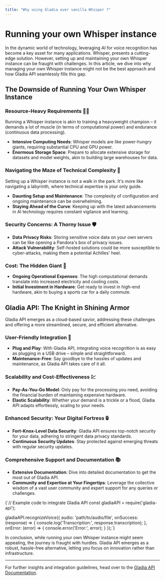 ```yaml
---
title: "Why using Gladia over vanilla Whisper ?"
---
```


# Running your own Whisper instance

In the dynamic world of technology, leveraging AI for voice recognition has become a key asset for many applications.
Whisper, presents a cutting-edge solution.
However, setting up and maintaining your own Whisper instance can be fraught with challenges.
In this article, we dive into why managing your own Whisper instance might not be the best approach and how Gladia API seamlessly fills this gap.

## The Downside of Running Your Own Whisper Instance

### Resource-Heavy Requirements 🏋️‍♂️

<Callout type="warning">
  Running a Whisper instance is akin to training a heavyweight champion – it
  demands a lot of muscle (in terms of computational power) and endurance
  (continuous data processing).
</Callout>

- **Intensive Computing Needs**: Whisper models are like power-hungry giants, requiring substantial CPU and GPU power.
- **Enormous Storage Space**: Prepare to allocate extensive storage for datasets and model weights, akin to building large warehouses for data.

### Navigating the Maze of Technical Complexity 🤖

<Callout type="info">
  Setting up a Whisper instance is not a walk in the park. It's more like
  navigating a labyrinth, where technical expertise is your only guide.
</Callout>

- **Daunting Setup and Maintenance**: The complexity of configuration and ongoing maintenance can be overwhelming.
- **Staying Ahead of the Curve**: Keeping up with the latest advancements in AI technology requires constant vigilance and learning.

### Security Concerns: A Thorny Issue 🛡️

- **Data Privacy Risks**: Storing sensitive voice data on your own servers can be like opening a Pandora's box of privacy issues.
- **Attack Vulnerability**: Self-hosted solutions could be more susceptible to cyber-attacks, making them a potential Achilles' heel.

### Cost: The Hidden Giant 💸

- **Ongoing Operational Expenses**: The high computational demands translate into increased electricity and cooling costs.
- **Initial Investment in Hardware**: Get ready to invest in high-end hardware, akin to buying a sports car for a daily commute.

## Gladia API: The Knight in Shining Armor

Gladia API emerges as a cloud-based savior, addressing these challenges and offering a more streamlined, secure, and efficient alternative.

### User-Friendly Integration 🌟

- **Plug and Play**: With Gladia API, integrating voice recognition is as easy as plugging in a USB drive – simple and straightforward.
- **Maintenance-Free**: Say goodbye to the hassles of updates and maintenance, as Gladia API takes care of it all.

### Scalability and Cost-Effectiveness 💹

- **Pay-As-You-Go Model**: Only pay for the processing you need, avoiding the financial burden of maintaining expensive hardware.
- **Elastic Scalability**: Whether your demand is a trickle or a flood, Gladia API adapts effortlessly, scaling to your needs.

### Enhanced Security: Your Digital Fortress 🔒

- **Fort-Knox-Level Data Security**: Gladia API ensures top-notch security for your data, adhering to stringent data privacy standards.
- **Continuous Security Updates**: Stay protected against emerging threats with regular security updates.

### Comprehensive Support and Documentation 📚

- **Extensive Documentation**: Dive into detailed documentation to get the most out of Gladia API.
- **Community and Expertise at Your Fingertips**: Leverage the collective wisdom of a vast user community and expert support for any queries or challenges.

<CodeBlock language="javascript">
{`// Example code to integrate Gladia API
const gladiaAPI = require('gladia-api');

gladiaAPI.recognizeVoice({
audio: 'path/to/audio/file',
onSuccess: (response) => {
console.log('Transcription:', response.transcription);
},
onError: (error) => {
console.error('Error:', error);
}
});`}

</CodeBlock>

In conclusion, while running your own Whisper instance might seem appealing, the journey is fraught with hurdles. Gladia API emerges as a robust, hassle-free alternative, letting you focus on innovation rather than infrastructure.

---

For further insights and integration guidelines, head over to the [Gladia API Documentation](https://gladia.io/docs).
